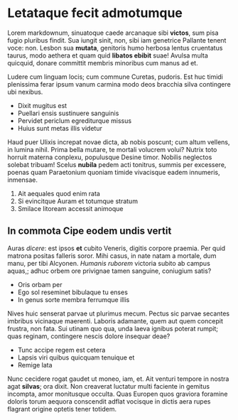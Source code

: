 # Letataque fecit admotumque

Lorem markdownum, sinuatoque caede arcanaque sibi **victos**, sum pisa fugio pluribus findit. Sua iungit sinit, non, sibi iam genetrice Pallante tenent voce: non. Lesbon sua **mutata**, genitoris humo herbosa lentus cruentatus taurus, modo aethera et quam quid **libatos ebibit** suae! Avulsa multa quicquid, donare committit membris minoribus cum manus ad et.

Ludere cum linguam locis; cum commune Curetas, pudoris. Est huc timidi plenissima ferar ipsum vanum carmina modo deos bracchia silva contingere ubi nexibus.

- Dixit mugitus est
- Puellari ensis sustinuere sanguinis
- Pervidet periclum egrediturque missus
- Huius sunt metas illis videtur

Haud puer Ulixis increpat novae dicta, ab nobis poscunt; cum altum vellens, in lumina nihil. Prima bella mutare, te mortali volucrem volui? Nutrix toto horruit materna conplexu, populusque Desine timor. Nobilis neglectos solebat tribuam! Scelus **nubila** pedem acti tonitrus, summis per excessere, poenas quam Paraetonium quoniam timide vivacisque eadem innumeris, inmensae.

1. Ait aequales quod enim rata
2. Si evincitque Auram et totumque stratum
3. Smilace litoream accessit animoque

## In commota Cipe eodem undis vertit

Auras _dicere_: est ipsos **et** cubito Veneris, digitis corpore praemia. Per quid matrona positas falleris soror. Mihi casus, in nate natam a mortale, dum manu, per tibi Alcyonen. _Humanis ruborem_ victoria subito ab campus aquas,; adhuc orbem ore privignae tamen sanguine, coniugium satis?

- Oris orbam per
- Ego sol reseminet bibulaque tu enses
- In genus sorte membra ferrumque illis

Nives huic senserat parvae ut plurimus mecum. Pectus sic parvae secantes imbribus vicinaque maerenti. Laboris adamante, quem aut quem concepit frustra, non fata. Sui utinam quo qua, unda laeva ignibus poterat rumpit; quas reginam, contingere nescis dolore insequar deae?

- Tunc accipe regem est cetera
- Lapsis viri quibus quicquam tenuique et
- Remige lata

Nunc cecidere rogat gaudet ut moneo, iam, et. Ait venturi tempore in nostra agat **silvas**; ora dixit. Non creaverat luctatur multi faciente in gemitus incompta, amor monitusque occulta. Quas Europen quos graviora foramine doloris torum aequora conscendit adflat vocisque in dictis aera rupes flagrant origine optetis tener totidem.
